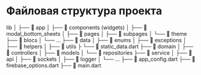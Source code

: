 # Файловая структура проекта

lib
│
├── 📁 app
│   ├── 📁 components (widgets)
│   ├── 📁 modal_bottom_sheets
│   ├── 📁 pages
│   ├── 📁 subpages
│   └── 📁 theme
├── 📁 blocs
│   └── ...
├── 📁 data
│   ├── 📁 enums
│   ├── 📁 exceptions
│   ├── 📁 helpers
│   ├── 📁 utils
├   └── 📄 static_data.dart
├── 📁 domain
│   ├── 📁 controllers
│   ├── 📁 models
│   └── 📁 repositories
├── 📁 service
│   ├── 📁 api
│   ├── 📁 sockets
│   ├── 📁 logger
│   └── ...
├── 📄 app_config.dart
├── 📄 firebase_options.dart
├── 📄 main.dart

